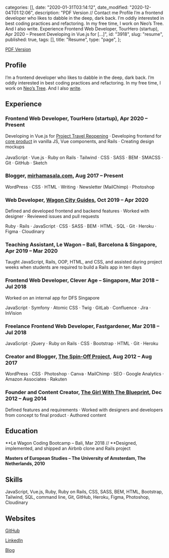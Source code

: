 
  categories: [],
  date: "2020-01-31T03:14:12",
  date_modified: "2020-12-04T01:12:06",
  description:
    "PDF Version // Contact me Profile I’m a frontend developer who likes to dabble in the deep, dark back. I’m oddly interested in best coding practices and refactoring. In my free time, I work on Neo’s Tree. And I also write. Experience Frontend Web Developer, TourHero (startup), Apr 2020 – Present Developing in Vue.js for […]",
  id: "3918",
  slug: "resume",
  published: true,
  tags: [],
  title: "Resume",
  type: "page",
};


[PDF Version](/pages/cv_mirha_masala_2020.pdf)

## Profile

I’m a frontend developer who likes to dabble in the deep, dark back. I’m oddly interested in best coding practices and refactoring. In my free time, I work on [Neo’s Tree](https://www.neostree.com). And I also [write](https://www.mirhamasala.com).

## Experience

### Frontend Web Developer, TourHero (startup), Apr 2020 – Present

Developing in Vue.js for [Project Travel Reopening](https://www.tourhero.com/en/ultimate-guide-covid19-travel-restrictions-reopening/) · Developing frontend for [core product](https://www.tourhero.com) in vanilla JS, Vue components, and Rails · Creating design mockups\
\
JavaScript · Vue.js · Ruby on Rails · Tailwind · CSS · SASS · BEM · SMACSS · Git · GitHub · Sketch

### Blogger, [mirhamasala.com](https://www.mirhamasala.com), Aug 2017 – Present

WordPress · CSS · HTML · Writing · Newsletter (MailChimp) · Photoshop

### Web Developer, [Wagon City Guides](https://github.com/mirhamasala/lw_city_guide), Oct 2019 – Apr 2020

Defined and developed frontend and backend features · Worked with designer · Reviewed issues and pull requests

Ruby · Rails · JavaScript · CSS · SASS · BEM · HTML · SQL · Git · Heroku · Figma · Cloudinary

### Teaching Assistant, Le Wagon – Bali, Barcelona & Singapore, Apr 2019 – Mar 2020

Taught JavaScript, Rails, OOP, HTML, and CSS, and assisted during project weeks when students are required to build a Rails app in ten days

### Frontend Web Developer, Clever Age – Singapore, Mar 2018 – Jul 2018

Worked on an internal app for DFS Singapore

JavaScript · Symfony · Atomic CSS · Twig · GitLab · Confluence · Jira · InVision

### Freelance Frontend Web Developer, Fastgardener, Mar 2018 – Jul 2018

JavaScript · jQuery · Ruby on Rails · CSS · Bootstrap · HTML · Git · Heroku

### Creator and Blogger, [The Spin-Off Project](/tsop), Aug 2012 – Aug 2017

WordPress · CSS · Photoshop · Canva · MailChimp · SEO · Google Analytics · Amazon Associates · Rakuten

### Founder and Content Creator, [The Girl With The Blueprint](https://www.thegirlwiththeblueprint.com), Dec 2012 – Aug 2014

Defined features and requirements · Worked with designers and developers from concept to final product · Authored content

## Education

**Le Wagon Coding Bootcamp – Bali, Mar 2018 // **Designed, implemented, and shipped an Airbnb clone and Rails project

**Masters of European Studies – The University of Amsterdam, The Netherlands, 2010**

## Skills

JavaScript, Vue.js, Ruby, Ruby on Rails, CSS, SASS, BEM, HTML, Bootstrap, Tailwind, SQL, command line, Git, GitHub, Heroku, Figma, Photoshop, Cloudinary

## Websites

[GitHub](https://github.com/mirhamasala)

[LinkedIn](https://www.linkedin.com/in/mirhamasala/)

[Blog](https://www.mirhamasala.com)
